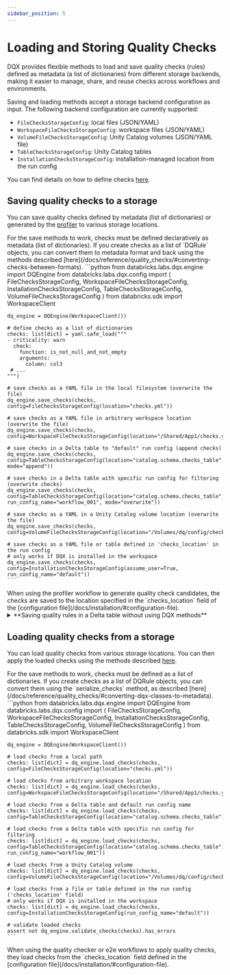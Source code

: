 ```yaml
---
sidebar_position: 5
---
```




# Loading and Storing Quality Checks

DQX provides flexible methods to load and save quality checks (rules) defined as metadata (a list of dictionaries) from different storage backends, making it easier to manage, share, and reuse checks across workflows and environments.

Saving and loading methods accept a storage backend configuration as input. The following backend configuration are currently supported:
- `FileChecksStorageConfig`: local files (JSON/YAML)
- `WorkspaceFileChecksStorageConfig`: workspace files (JSON/YAML)
- `VolumeFileChecksStorageConfig`: Unity Catalog volumes (JSON/YAML file)
- `TableChecksStorageConfig`: Unity Catalog tables
- `InstallationChecksStorageConfig`: installation-managed location from the run config

You can find details on how to define checks [here](/docs/guide/quality_checks_definition).

## Saving quality checks to a storage

You can save quality checks defined by metadata (list of dictionaries) or generated by the [profiler](/docs/guide/data_profiling) to various storage locations.

<Admonition type="tip" title="Checks definition">
For the save methods to work, checks must be defined declaratively as metadata (list of dictionaries).
If you create checks as a list of `DQRule` objects, you can convert them to metadata format and back using the methods described [here](/docs/reference/quality_checks/#converting-checks-between-formats).
</Admonition>

<Tabs>
  <TabItem value="Python" label="Python" default>
    ```python
    from databricks.labs.dqx.engine import DQEngine
    from databricks.labs.dqx.config import (
      FileChecksStorageConfig,
      WorkspaceFileChecksStorageConfig,
      InstallationChecksStorageConfig,
      TableChecksStorageConfig,
      VolumeFileChecksStorageConfig
    )
    from databricks.sdk import WorkspaceClient

    dq_engine = DQEngine(WorkspaceClient())

    # define checks as a list of dictionaries
    checks: list[dict] = yaml.safe_load("""
    - criticality: warn
      check:
        function: is_not_null_and_not_empty
        arguments:
          column: col3
     # ...
    """)

    # save checks as a YAML file in the local filesystem (overwrite the file)
    dq_engine.save_checks(checks, config=FileChecksStorageConfig(location="checks.yml"))

    # save checks as a YAML file in arbitrary workspace location (overwrite the file)
    dq_engine.save_checks(checks, config=WorkspaceFileChecksStorageConfig(location="/Shared/App1/checks.yml"))

    # save checks in a Delta table to "default" run config (append checks)
    dq_engine.save_checks(checks, config=TableChecksStorageConfig(location="catalog.schema.checks_table", mode="append"))

    # save checks in a Delta table with specific run config for filtering (overwrite checks)
    dq_engine.save_checks(checks, config=TableChecksStorageConfig(location="catalog.schema.checks_table", run_config_name="workflow_001", mode="overwrite"))

    # save checks as a YAML in a Unity Catalog volume location (overwrite the file)
    dq_engine.save_checks(checks, config=VolumeFileChecksStorageConfig(location="/Volumes/dq/config/checks_volume/App1/checks.yml"))

    # save checks as a YAML file or table defined in 'checks_location' in the run config
    # only works if DQX is installed in the workspace
    dq_engine.save_checks(checks, config=InstallationChecksStorageConfig(assume_user=True, run_config_name="default"))
    ```
  </TabItem>
  <TabItem value="Workflows" label="Workflows">
    When using the profiler workflow to generate quality check candidates, the checks are saved to the location specified in the `checks_location` field of the [configuration file](/docs/installation/#configuration-file).
  </TabItem>
</Tabs>

<details style={{ backgroundColor: 'transparent', color: 'neutral' }}>
<summary>**Saving quality rules in a Delta table without using DQX methods**</summary>

Quality rules can be stored in a Delta table as showcased above using `DQEngine`.
You can also store them directly in a Delta table using Spark DataFrame API.

<Tabs>
  <TabItem value="Python" label="Python" default>
    ```python
    from databricks.labs.dqx.engine import DQEngine
    from databricks.sdk import WorkspaceClient
    from databricks.labs.dqx.config import TableChecksStorageConfig

    schema = (
      "name STRING, "
      "criticality STRING, "
      "check STRUCT<function STRING, for_each_column ARRAY<STRING>, arguments MAP<STRING, STRING>>, "
      "filter STRING, "
      "run_config_name STRING, "
      "user_metadata MAP<STRING, STRING>"
    )

    # define checks as a list of dictionaries
    checks: list[dict] = [
      {
        "criticality": "error",
        "check": {"function": "is_not_null", "for_each_column": ["col1", "col2"], "arguments": {}},
        "filter": "col1 > 0",
        "user_metadata": {"check_owner": "someone@email.com"},
      },
      {
        "name": "column_not_less_than",
        "criticality": "warn",
        "check": {"function": "is_not_less_than", "arguments": {"column": "col_2", "limit": 1}},
      },
      {
        "criticality": "warn",
        "name": "column_in_list",
        "check": {"function": "is_in_list", "arguments": {"column": "col_2", "allowed": [1, 2]}},
      },
    ]

    # checks can also be defined by specifying columns explicitly
    checks = [
      [
        None,
        "error",
        {"function": "is_not_null", "for_each_column": ["col1", "col2"], "arguments": {}},
        "col1 > 0",
        "default",
        {"check_owner": "someone@email.com"},
      ],
      [
        "column_not_less_than",
        "warn",
        {"function": "is_not_less_than", "arguments": {"column": "col_2", "limit": 1}},
        None,
        "default",
        None,
      ],
      [
        "column_in_list",
        "warn",
        {"function": "is_in_list", "for_each_column": None, "arguments": {"column": "col_2", "allowed": [1, 2]}},
        None,
        "default",
        None,
      ],
    ]

    # save checks
    df = spark.createDataFrame(checks, schema)
    df.write.format("delta").mode("overwrite").saveAsTable("main.default.dqx_checks_table")

    # load checks as dict from the delta table
    dq_engine = DQEngine(WorkspaceClient())
    checks = dq_engine.load_checks(config=TableChecksStorageConfig(location="main.default.dqx_checks_table"))

    # validate loaded checks
    assert not dq_engine.validate_checks(checks).has_errors
    ```
  </TabItem>
</Tabs>
</details>

## Loading quality checks from a storage

You can load quality checks from various storage locations. You can then apply the loaded checks using the methods described [here](/docs/guide/quality_checks_apply).

<Admonition type="tip" title="Checks definition">
For the save methods to work, checks must be defined as a list of dictionaries.
If you create checks as a list of DQRule objects, you can convert them using the `serialize_checks` method, as described [here](/docs/reference/quality_checks/#converting-dqx-classes-to-metadata).
</Admonition>

<Tabs>
  <TabItem value="Python" label="Python" default>
    ```python
    from databricks.labs.dqx.engine import DQEngine
    from databricks.labs.dqx.config import (
      FileChecksStorageConfig,
      WorkspaceFileChecksStorageConfig,
      InstallationChecksStorageConfig,
      TableChecksStorageConfig,
      VolumeFileChecksStorageConfig
    )
    from databricks.sdk import WorkspaceClient

    dq_engine = DQEngine(WorkspaceClient())

    # load checks from a local path
    checks: list[dict] = dq_engine.load_checks(checks, config=FileChecksStorageConfig(location="checks.yml"))

    # load checks from arbitrary workspace location
    checks: list[dict] = dq_engine.load_checks(checks, config=WorkspaceFileChecksStorageConfig(location="/Shared/App1/checks.yml"))

    # load checks from a Delta table and default run config name
    checks: list[dict] = dq_engine.load_checks(checks, config=TableChecksStorageConfig(location="catalog.schema.checks_table"))

    # load checks from a Delta table with specific run config for filtering
    checks: list[dict] = dq_engine.load_checks(checks, config=TableChecksStorageConfig(location="catalog.schema.checks_table", run_config_name="workflow_001"))

    # load checks from a Unity Catalog volume
    checks: list[dict] = dq_engine.load_checks(checks, config=VolumeFileChecksStorageConfig(location="/Volumes/dq/config/checks_volume/App1/checks.yml"))

    # load checks from a file or table defined in the run config ('checks_location' field)
    # only works if DQX is installed in the workspace
    checks: list[dict] = dq_engine.load_checks(checks, config=InstallationChecksStorageConfig(run_config_name="default"))

    # validate loaded checks
    assert not dq_engine.validate_checks(checks).has_errors
    ```
  </TabItem>
  <TabItem value="Workflows" label="Workflows">
    When using the quality checker or e2e workflows to apply quality checks, they load checks from the `checks_location` field defined in the [configuration file](/docs/installation/#configuration-file).
  </TabItem>
</Tabs>

